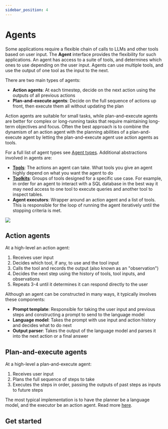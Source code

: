 ```yaml
---
sidebar_position: 4
---
```

# Agents

Some applications require a flexible chain of calls to LLMs and other tools based on user input. The **Agent** interface provides the flexibility for such applications. An agent has access to a suite of tools, and determines which ones to use depending on the user input. Agents can use multiple tools, and use the output of one tool as the input to the next.

There are two main types of agents:

- **Action agents**: At each timestep, decide on the next action using the outputs of all previous actions
- **Plan-and-execute agents**: Decide on the full sequence of actions up front, then execute them all without updating the plan

Action agents are suitable for small tasks, while plan-and-execute agents are better for complex or long-running tasks that require maintaining long-term objectives and focus. Often the best approach is to combine the dynamism of an action agent with the planning abilities of a plan-and-execute agent by letting the plan-and-execute agent use action agents as tools.

For a full list of agent types see [Agent types](./agent_types.html). Additional abstractions involved in agents are:
- [**Tools**](./tools.html): The actions an agent can take. What tools you give an agent highly depend on what you want the agent to do
- [**Toolkits**](./toolkits.html): Groups of tools designed for a specific use case. For example, in order for an agent to
  interact with a SQL database in the best way it may need access to one tool to execute queries and another tool to inspect tables.
- **Agent executors**: Wrapper around an action agent and a list of tools. This is responsible for the loop of running the agent
  iteratively until the stopping criteria is met.

![](https://drive.google.com/uc?id=1TWarCNb9fHIQb-C-tlHNqU72spchBomG)

## Action agents

At a high-level an action agent:
1. Receives user input
2. Decides which tool, if any, to use and the tool input
3. Calls the tool and records the output (also known as an "observation")
4. Decides the next step using the history of tools, tool inputs, and observations
5. Repeats 3-4 until it determines it can respond directly to the user

Although an agent can be constructed in many ways, it typically involves these components:

- **Prompt template**: Responsible for taking the user input and previous steps and constructing a prompt
  to send to the language model
- **Language model**: Takes the prompt with use input and action history and decides what to do next
- **Output parser**: Takes the output of the language model and parses it into the next action or a final answer

## Plan-and-execute agents

At a high-level a plan-and-execute agent:
1. Receives user input
2. Plans the full sequence of steps to take
3. Executes the steps in order, passing the outputs of past steps as inputs to future steps

The most typical implementation is to have the planner be a language model, and the executor be an action agent. Read more [here](./agent_types/plan_and_execute.html).

## Get started


<GetStarted/>
